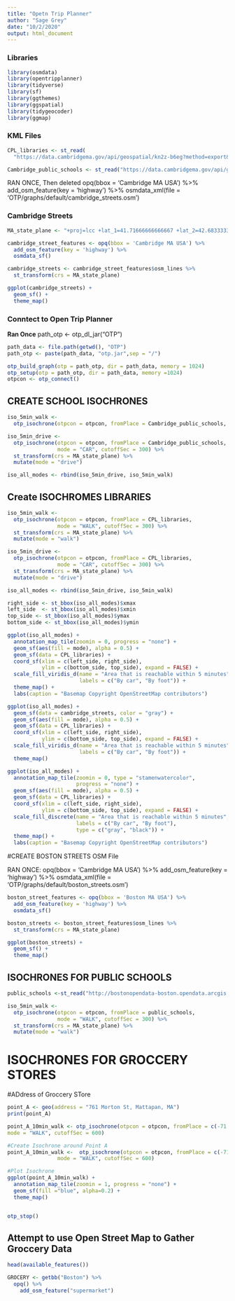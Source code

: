 ```yaml
---
title: "Opetn Trip Planner"
author: "Sage Grey"
date: "10/2/2020"
output: html_document
---
```


### Libraries
```r
library(osmdata)
library(opentripplanner)
library(tidyverse)
library(sf)
library(ggthemes)
library(ggspatial)
library(tidygeocoder)
library(ggmap)
```


### KML Files
```r
CPL_libraries <- st_read(
  "https://data.cambridgema.gov/api/geospatial/kn2z-b6eg?method=export&format=KML")

Cambridge_public_schools <- st_read("https://data.cambridgema.gov/api/geospatial/jhbq-dj88?method=export&format=KML")
```


RAN ONCE, Then deleted
opq(bbox = 'Cambridge MA USA') %>%
  add_osm_feature(key = 'highway') %>%
  osmdata_xml(file = 'OTP/graphs/default/cambridge_streets.osm')


### Cambridge Streets
```r
MA_state_plane <- "+proj=lcc +lat_1=41.71666666666667 +lat_2=42.68333333333333 +lat_0=41 +lon_0=-71.5 +x_0=200000 +y_0=750000 +ellps=GRS80 +units=m +no_defs"

cambridge_street_features <- opq(bbox = 'Cambridge MA USA') %>%
  add_osm_feature(key = 'highway') %>%
  osmdata_sf()

cambridge_streets <- cambridge_street_features$osm_lines %>%
  st_transform(crs = MA_state_plane)


```




```r
ggplot(cambridge_streets) +
  geom_sf() +
  theme_map()
```


### Conntect to Open Trip Planner
**Ran Once**
path_otp <- otp_dl_jar("OTP")

```r
path_data <- file.path(getwd(), "OTP")
path_otp <- paste(path_data, "otp.jar",sep = "/")

otp_build_graph(otp = path_otp, dir = path_data, memory = 1024)
otp_setup(otp = path_otp, dir = path_data, memory =1024)
otpcon <- otp_connect()
```

## CREATE SCHOOL ISOCHRONES
```r
iso_5min_walk <- 
  otp_isochrone(otpcon = otpcon, fromPlace = Cambridge_public_schools,  mode = "WALK", cutoffSec = 300) %>%

iso_5min_drive <- 
  otp_isochrone(otpcon = otpcon, fromPlace = Cambridge_public_schools, 
                mode = "CAR", cutoffSec = 300) %>%
  st_transform(crs = MA_state_plane) %>%
  mutate(mode = "drive")

iso_all_modes <- rbind(iso_5min_drive, iso_5min_walk)


```





## Create ISOCHROMES LIBRARIES
```r
iso_5min_walk <- 
  otp_isochrone(otpcon = otpcon, fromPlace = CPL_libraries, 
                mode = "WALK", cutoffSec = 300) %>%
  st_transform(crs = MA_state_plane) %>%
  mutate(mode = "walk")

iso_5min_drive <- 
  otp_isochrone(otpcon = otpcon, fromPlace = CPL_libraries, 
                mode = "CAR", cutoffSec = 300) %>%
  st_transform(crs = MA_state_plane) %>%
  mutate(mode = "drive")

iso_all_modes <- rbind(iso_5min_drive, iso_5min_walk)


```
```r
right_side <- st_bbox(iso_all_modes)$xmax
left_side  <- st_bbox(iso_all_modes)$xmin
top_side <- st_bbox(iso_all_modes)$ymax
bottom_side <- st_bbox(iso_all_modes)$ymin

ggplot(iso_all_modes) +
  annotation_map_tile(zoomin = 0, progress = "none") +
  geom_sf(aes(fill = mode), alpha = 0.5) +
  geom_sf(data = CPL_libraries) +
  coord_sf(xlim = c(left_side, right_side), 
           ylim = c(bottom_side, top_side), expand = FALSE) +
  scale_fill_viridis_d(name = "Area that is reachable within 5 minutes",
                       labels = c("By car", "By foot")) +
  theme_map() +
  labs(caption = "Basemap Copyright OpenStreetMap contributors")
```
```r
ggplot(iso_all_modes) +
  geom_sf(data = cambridge_streets, color = "gray") +
  geom_sf(aes(fill = mode), alpha = 0.5) +
  geom_sf(data = CPL_libraries) +
  coord_sf(xlim = c(left_side, right_side), 
           ylim = c(bottom_side, top_side), expand = FALSE) +
  scale_fill_viridis_d(name = "Area that is reachable within 5 minutes",
                       labels = c("By car", "By foot")) +
  theme_map() 
```
```r
ggplot(iso_all_modes) +
  annotation_map_tile(zoomin = 0, type = "stamenwatercolor", 
                      progress = "none") +
  geom_sf(aes(fill = mode), alpha = 0.5) +
  geom_sf(data = CPL_libraries) +
  coord_sf(xlim = c(left_side, right_side), 
           ylim = c(bottom_side, top_side), expand = FALSE) +
  scale_fill_discrete(name = "Area that is reachable within 5 minutes",
                      labels = c("By car", "By foot"),
                      type = c("gray", "black")) +
  theme_map() +
  labs(caption = "Basemap Copyright OpenStreetMap contributors")
```


#CREATE BOSTON STREETS OSM File


RAN ONCE: 
opq(bbox = 'Cambridge MA USA') %>%
  add_osm_feature(key = 'highway') %>%
  osmdata_xml(file = 'OTP/graphs/default/boston_streets.osm')

```r
boston_street_features <- opq(bbox = 'Boston MA USA') %>%
  add_osm_feature(key = 'highway') %>%
  osmdata_sf()

boston_streets <- boston_street_features$osm_lines %>%
  st_transform(crs = MA_state_plane)


```


```r
ggplot(boston_streets) +
  geom_sf() +
  theme_map()
```


## ISOCHRONES FOR PUBLIC SCHOOLS
```r
public_schools <-st_read("http://bostonopendata-boston.opendata.arcgis.com/datasets/1d9509a8b2fd485d9ad471ba2fdb1f90_0.kml?outSR=%7B%22latestWkid%22%3A2249%2C%22wkid%22%3A102686%7D")
```


```r
iso_5min_walk <- 
  otp_isochrone(otpcon = otpcon, fromPlace = public_schools, 
                mode = "WALK", cutoffSec = 300) %>%
  st_transform(crs = MA_state_plane) %>%
  mutate(mode = "walk")
```



# ISOCHRONES FOR GROCCERY STORES

#ADdress of Groccery STore
```r
point_A <- geo(address = "761 Morton St, Mattapan, MA")
print(point_A)

```
```r
point_A_10min_walk <- otp_isochrone(otpcon = otpcon, fromPlace = c(-71.08928, 42.28352),
mode = "WALK", cutoffSec = 600)
```


```r
#Create Isochrone around Point A
point_A_10min_walk <-  otp_isochrone(otpcon = otpcon, fromPlace = c(-71.09512, 42.26820), 
                mode = "WALK", cutoffSec = 600) 
```

```r
#Plot Isochrone
ggplot(point_A_10min_walk) +
  annotation_map_tile(zoomin = 1, progress = "none") +
  geom_sf(fill ="blue", alpha=0.2) +
  theme_map() 


otp_stop()
```


## Attempt to use Open Street Map to Gather Groccery Data
```r
head(available_features())

GROCERY <- getbb("Boston") %>%
  opq() %>%
    add_osm_feature("supermarket")
```


